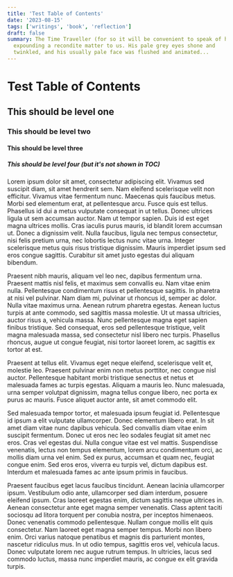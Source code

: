 ```yaml
---
title: 'Test Table of Contents'
date: '2023-08-15'
tags: ['writings', 'book', 'reflection']
draft: false
summary: The Time Traveller (for so it will be convenient to speak of him) was
  expounding a recondite matter to us. His pale grey eyes shone and
  twinkled, and his usually pale face was flushed and animated...
---
```


# Test Table of Contents 

## This should be level one

### This should be level two

#### This should be level three

##### This should be level four (but it's not shown in TOC)
Lorem ipsum dolor sit amet, consectetur adipiscing elit. Vivamus sed suscipit diam, sit amet hendrerit sem. Nam eleifend scelerisque velit non efficitur. Vivamus vitae fermentum nunc. Maecenas quis faucibus metus. Morbi sed elementum erat, at pellentesque arcu. Fusce quis est tellus. Phasellus id dui a metus vulputate consequat in ut tellus. Donec ultrices ligula ut sem accumsan auctor. Nam ut tempor sapien. Duis id est eget magna ultrices mollis. Cras iaculis purus mauris, id blandit lorem accumsan ut. Donec a dignissim velit. Nulla faucibus, ligula nec tempus consectetur, nisi felis pretium urna, nec lobortis lectus nunc vitae urna. Integer scelerisque metus quis risus tristique dignissim. Mauris imperdiet ipsum sed eros congue sagittis. Curabitur sit amet justo egestas dui aliquam bibendum.

Praesent nibh mauris, aliquam vel leo nec, dapibus fermentum urna. Praesent mattis nisl felis, et maximus sem convallis eu. Nam vitae enim nulla. Pellentesque condimentum risus et pellentesque sagittis. In pharetra at nisi vel pulvinar. Nam diam mi, pulvinar ut rhoncus id, semper ac dolor. Nulla vitae maximus urna. Aenean rutrum pharetra egestas. Aenean luctus turpis at ante commodo, sed sagittis massa molestie. Ut ut massa ultricies, auctor risus a, vehicula massa. Nunc pellentesque magna eget sapien finibus tristique. Sed consequat, eros sed pellentesque tristique, velit magna malesuada massa, sed consectetur nisl libero nec turpis. Phasellus rhoncus, augue ut congue feugiat, nisi tortor laoreet lorem, ac sagittis ex tortor at est.

Praesent at tellus elit. Vivamus eget neque eleifend, scelerisque velit et, molestie leo. Praesent pulvinar enim non metus porttitor, nec congue nisl auctor. Pellentesque habitant morbi tristique senectus et netus et malesuada fames ac turpis egestas. Aliquam a mauris leo. Nunc malesuada, urna semper volutpat dignissim, magna tellus congue libero, nec porta ex purus ac mauris. Fusce aliquet auctor ante, sit amet commodo elit.

Sed malesuada tempor tortor, et malesuada ipsum feugiat id. Pellentesque id ipsum a elit vulputate ullamcorper. Donec elementum libero erat. In sit amet diam vitae nunc dapibus vehicula. Sed convallis diam vitae enim suscipit fermentum. Donec ut eros nec leo sodales feugiat sit amet nec eros. Cras vel egestas dui. Nulla congue vitae est vel mattis. Suspendisse venenatis, lectus non tempus elementum, lorem arcu condimentum orci, ac mollis diam urna vel enim. Sed ex purus, accumsan et quam nec, feugiat congue enim. Sed eros eros, viverra eu turpis vel, dictum dapibus est. Interdum et malesuada fames ac ante ipsum primis in faucibus.

Praesent faucibus eget lacus faucibus tincidunt. Aenean lacinia ullamcorper ipsum. Vestibulum odio ante, ullamcorper sed diam interdum, posuere eleifend ipsum. Cras laoreet egestas enim, dictum sagittis neque ultrices in. Aenean consectetur ante eget magna semper venenatis. Class aptent taciti sociosqu ad litora torquent per conubia nostra, per inceptos himenaeos. Donec venenatis commodo pellentesque. Nullam congue mollis elit quis consectetur. Nam laoreet eget magna semper tempus. Morbi non libero enim. Orci varius natoque penatibus et magnis dis parturient montes, nascetur ridiculus mus. In ut odio tempus, sagittis eros vel, vehicula lacus. Donec vulputate lorem nec augue rutrum tempus. In ultricies, lacus sed commodo luctus, massa nunc imperdiet mauris, ac congue ex elit gravida turpis.

